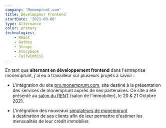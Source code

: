 ```yaml
---
company: 'Monemprunt.com'
title: Développeur Frontend
startDate: '2021-09-06'
type: Alternance
color: primary
technologies: 
    - React
    - Gatbsy
    - Strapi
    - Storybook
    - TailwindCSS
---
```


En tant que **alternant en développement frontend** dans l'entreprise monemprunt, j'ai eu à travailleur sur plusieurs projets 
à savoir :
 
 - L'intégration du site [pro.monemprunt.com](https://pro.monemprunt.com), 
   site destiné à la présentation des services de monemprunt auprès de ses partenaires. 
   Ce site a été présenté au [salon du RENT](https://www.rent.immo/salon-rent/) (salon de l'immobilier), le 20 &amp; 21 Octobre 2021.

 - L'intégration des nouveaux [simulateurs de monemprunt](https://www.dev.monemprunt.com/simulation-emprunt-immobilier/calcul-mensualites-credit-immobilier/)  
   à destination de ses clients afin de leur permettre d'estimer les mensualités de leur crédit immobilier.